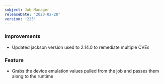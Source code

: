 ```yaml
---
subject: Job Manager
releaseDate: '2023-02-28'
version: '225'
---
```


### Improvements
* Updated jackson version used to 2.14.0 to remediate multiple CVEs 

### Feature 
* Grabs the device emulation values pulled from the job and passes them along to the runtime
